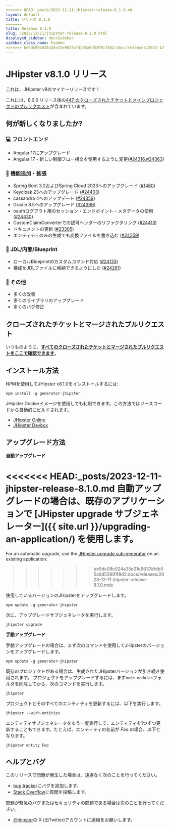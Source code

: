 ```yaml
---
<<<<<<< HEAD:_posts/2023-12-11-jhipster-release-8.1.0.md
layout: default
title: リリース 8.1.0
=======
title: Release 8.1.0
slug: /2023/12/11/jhipster-release-8.1.0.html
displayed_sidebar: docsSidebar
sidebar_class_name: hidden
>>>>>>> be9dc09c024a35e21e9637afdb55a6d53991f8d2:docs/releases/2023-12-11-jhipster-release-8.1.0.mdx
---
```


# JHipster v8.1.0 リリース

これは、JHipster v8のマイナーリリースです！

これには、8.0.0 リリース後の[447 のクローズされたチケットとメインプロジェクトのプルリクエスト](https://github.com/jhipster/generator-jhipster/issues?q=is:closed+milestone:8.1.0)が含まれています。

## 何が新しくなりましたか?

### :computer: フロントエンド

- Angular 17にアップグレード
- Angular 17 - 新しい制御フロー構文を使用するように変更([#24316](https://github.com/jhipster/generator-jhipster/pull/24316),[#24363](https://github.com/jhipster/generator-jhipster/pull/24363))

### :gem: 機能追加・拡張

- Spring Boot 3.2およびSpring Cloud 2023へのアップグレード ([#1460](https://github.com/jhipster/jhipster-bom/pull/1460))
- Keycloak 23へのアップグレード ([#24403](https://github.com/jhipster/generator-jhipster/pull/24403))
- cassandra 4へのアップデート ([#24359](https://github.com/jhipster/generator-jhipster/pull/24359))
- Gradle 8.5へのアップグレード ([#24399](https://github.com/jhipster/generator-jhipster/pull/24399))
- oauthログアウト用のセッション・エンドポイント・メタデータの使用 ([#24430](https://github.com/jhipster/generator-jhipster/pull/24430))
- CustomClaimConverterでの認可ヘッダーのリファクタリング ([#24413](https://github.com/jhipster/generator-jhipster/pull/24413))
- ドキュメントの更新 ([#23305](https://github.com/jhipster/generator-jhipster/pull/23305))
- エンティティのみの生成でも変換ファイルを書き込む ([#24259](https://github.com/jhipster/generator-jhipster/pull/24259))

### :paw_prints: JDL/内部/Blueprint

- ローカルBlueprintのカスタムコマンド対応 ([#24133](https://github.com/jhipster/generator-jhipster/pull/24133))
- 構成をJDLファイルに格納できるようにした ([#24261](https://github.com/jhipster/generator-jhipster/pull/24261))

### :scroll: その他

- 多くの改善
- 多くのライブラリのアップグレード
- 多くのバグ修正

## クローズされたチケットとマージされたプルリクエスト

いつものように、**[すべてのクローズされたチケットとマージされたプルリクエストをここで確認できます](https://github.com/jhipster/generator-jhipster/issues?q=is:closed+milestone:8.1.0)**。

## インストール方法

NPMを使用してJHipster v8.1.0をインストールするには:

    npm install -g generator-jhipster

JHipster Dockerイメージを使用しても利用できます。この方法ではソースコードから自動的にビルドされます。

- [JHipster Online](https://start.jhipster.tech)
- [JHipster Devbox](https://github.com/jhipster/jhipster-devbox)

## アップグレード方法

**自動アップグレード**

<<<<<<< HEAD:_posts/2023-12-11-jhipster-release-8.1.0.md
自動アップグレードの場合は、既存のアプリケーションで [JHipster upgrade サブジェネレーター]({{ site.url }}/upgrading-an-application/) を使用します。
=======
For an automatic upgrade, use the [JHipster upgrade sub-generator](/upgrading-an-application/) on an existing application:
>>>>>>> be9dc09c024a35e21e9637afdb55a6d53991f8d2:docs/releases/2023-12-11-jhipster-release-8.1.0.mdx

使用しているバージョンのJHipsterをアップグレードします。

```
npm update -g generator-jhipster
```

次に、アップグレードサブジェネレータを実行します。

```
jhipster upgrade
```

**手動アップグレード**

手動アップグレードの場合は、まず次のコマンドを使用してJHipsterのバージョンをアップグレードします。

```
npm update -g generator-jhipster
```

既存のプロジェクトがある場合は、生成されたJHipsterバージョンが引き続き使用されます。
プロジェクトをアップグレードするには、まず`node_modules`フォルダを削除してから、次のコマンドを実行します。

```
jhipster
```

プロジェクトとそのすべてのエンティティを更新するには、以下を実行します。

```
jhipster --with-entities
```

エンティティサブジェネレータをもう一度実行して、エンティティを1つずつ更新することもできます。たとえば、エンティティの名前が _Foo_ の場合、以下となります。

```
jhipster entity Foo
```

## ヘルプとバグ

このリリースで問題が発生した場合は、遠慮なく次のことを行ってください。

- [bug tracker](https://github.com/jhipster/generator-jhipster/issues?state=open)にバグを追加します。
- [Stack Overflow](http://stackoverflow.com/tags/jhipster/info)に質問を投稿します。

問題が緊急のバグまたはセキュリティの問題である場合は次のことを行ってください。

- [@jhipster](https://twitter.com/jhipster)の X (旧Twitter)アカウントに連絡をお願いします。
